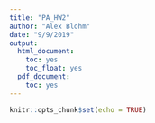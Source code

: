 ```yaml
---
title: "PA_HW2"
author: "Alex Blohm"
date: "9/9/2019"
output:
  html_document:
    toc: yes
    toc_float: yes
  pdf_document:
    toc: yes
---
```


```r
knitr::opts_chunk$set(echo = TRUE)
```








